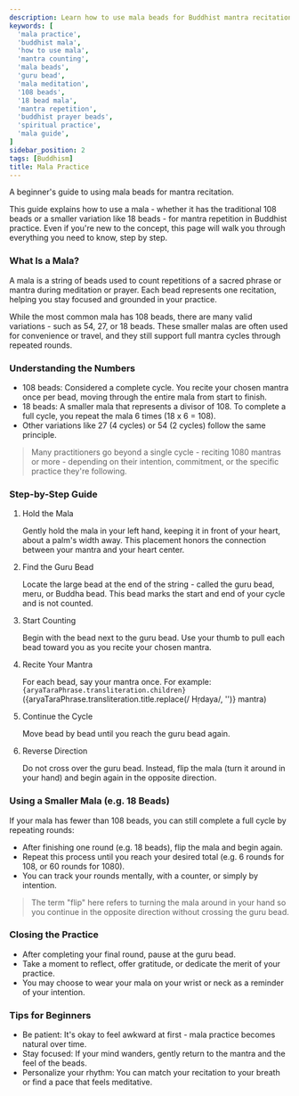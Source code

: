 ```yaml
---
description: Learn how to use mala beads for Buddhist mantra recitation, including counting techniques, hand placement, and cycles.
keywords: [
  'mala practice',
  'buddhist mala',
  'how to use mala',
  'mantra counting',
  'mala beads',
  'guru bead',
  'mala meditation',
  '108 beads',
  '18 bead mala',
  'mantra repetition',
  'buddhist prayer beads',
  'spiritual practice',
  'mala guide',
]
sidebar_position: 2
tags: [Buddhism]
title: Mala Practice
---
```



<Welcome />

A beginner's guide to using mala beads for mantra recitation.

This guide explains how to use a mala - whether it has the traditional
108 beads or a smaller variation like 18 beads - for mantra repetition in
Buddhist practice. Even if you're new to the concept, this page will walk you
through everything you need to know, step by step.

### What Is a Mala?

A mala is a string of beads used to count repetitions of a sacred phrase or
mantra during meditation or prayer. Each bead represents one recitation,
helping you stay focused and grounded in your practice.

While the most common mala has 108 beads, there are many valid variations -
such as 54, 27, or 18 beads. These smaller malas are often used
for convenience or travel, and they still support full mantra cycles through
repeated rounds.

### Understanding the Numbers

- 108 beads: Considered a complete cycle. You recite your chosen mantra once
per bead, moving through the entire mala from start to finish.
- 18 beads: A smaller mala that represents a divisor of 108. To complete
a full cycle, you repeat the mala 6 times (18 x 6 = 108).
- Other variations like 27 (4 cycles) or 54 (2 cycles) follow the same principle.

> Many practitioners go beyond a single cycle - reciting 1080 mantras
or more - depending on their intention, commitment, or the specific practice
they're following.

### Step-by-Step Guide

1. Hold the Mala

    Gently hold the mala in your left hand, keeping it in front of your heart,
    about a palm's width away. This placement honors the connection between
    your mantra and your heart center.

2. Find the Guru Bead

    Locate the large bead at the end of the string - called the guru bead,
    meru, or Buddha bead. This bead marks the start and end of your cycle
    and is not counted.

3. Start Counting

    Begin with the bead next to the guru bead. Use your thumb to pull each bead
    toward you as you recite your chosen mantra.

4. Recite Your Mantra

    For each bead, say your mantra once. For example:
    <code>{aryaTaraPhrase.transliteration.children}</code> ({aryaTaraPhrase.transliteration.title.replace(/ Hṛdaya/, '')} mantra)

5. Continue the Cycle

    Move bead by bead until you reach the guru bead again.

6. Reverse Direction

    Do not cross over the guru bead. Instead, flip the mala
    (turn it around in your hand) and begin again in the opposite direction.

### Using a Smaller Mala (e.g. 18 Beads)

If your mala has fewer than 108 beads, you can still complete a full cycle
by repeating rounds:
- After finishing one round (e.g. 18 beads), flip the mala and begin again.
- Repeat this process until you reach your desired total
(e.g. 6 rounds for 108, or 60 rounds for 1080).
- You can track your rounds mentally, with a counter, or simply by intention.

> The term "flip" here refers to turning the mala around in your hand
so you continue in the opposite direction without crossing the guru bead.

### Closing the Practice

- After completing your final round, pause at the guru bead.
- Take a moment to reflect, offer gratitude, or dedicate the merit of
your practice.
- You may choose to wear your mala on your wrist or neck as a reminder of
your intention.

### Tips for Beginners

- Be patient: It's okay to feel awkward at first - mala practice becomes
natural over time.
- Stay focused: If your mind wanders, gently return to the mantra and the feel
of the beads.
- Personalize your rhythm: You can match your recitation to your breath
or find a pace that feels meditative.
